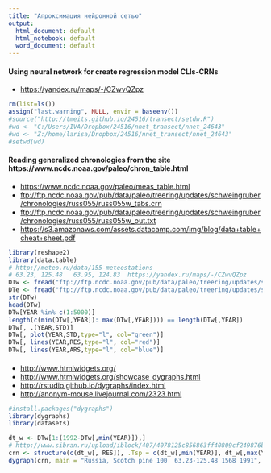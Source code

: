 ```yaml
---
title: "Апроксимация нейронной сетью"
output:
  html_document: default
  html_notebook: default
  word_document: default
---
```

####  Using neural network for create regression model CLIs-CRNs
  + <https://yandex.ru/maps/-/CZwvQZpz>

```r
rm(list=ls())
assign("last.warning", NULL, envir = baseenv())
#source("http://tmeits.github.io/24516/transect/setdw.R")
#wd <- "C:/Users/IVA/Dropbox/24516/nnet_transect/nnet_24643"
#wd <- "Z:/home/larisa/Dropbox/24516/nnet_transect/nnet_24643"
#setwd(wd)
```

#### Reading generalized chronologies from the site https://www.ncdc.noaa.gov/paleo/chron_table.html
  + <https://www.ncdc.noaa.gov/paleo/meas_table.html>
  + <ftp://ftp.ncdc.noaa.gov/pub/data/paleo/treering/updates/schweingruber/chronologies/russ055/russ055w_tabs.crn>
  + <ftp://ftp.ncdc.noaa.gov/pub/data/paleo/treering/updates/schweingruber/chronologies/russ055/russ055w_out.txt>
  + <https://s3.amazonaws.com/assets.datacamp.com/img/blog/data+table+cheat+sheet.pdf>
```r
library(reshape2)
library(data.table)
# http://meteo.ru/data/155-meteostations
# 63.23, 125.48   63.95, 124.83  https://yandex.ru/maps/-/CZwvQZpz
DTw <- fread("ftp://ftp.ncdc.noaa.gov/pub/data/paleo/treering/updates/schweingruber/chronologies/russ055/russ055w_tabs.crn")
DTe <- fread("ftp://ftp.ncdc.noaa.gov/pub/data/paleo/treering/updates/schweingruber/chronologies/russ055/russ055e_tabs.crn")
str(DTw)
head(DTw)
DTw[YEAR %in% c(1:5000)]
length(c(min(DTw[,YEAR]): max(DTw[,YEAR]))) == length(DTw[,YEAR])
DTw[, .(YEAR,STD)]
DTw[, plot(YEAR,STD,type="l", col="green")]
DTw[, lines(YEAR,RES,type="l", col="red")]
DTw[, lines(YEAR,ARS,type="l", col="blue")]
```
####
  + <http://www.htmlwidgets.org/>
  + <http://www.htmlwidgets.org/showcase_dygraphs.html>
  + <http://rstudio.github.io/dygraphs/index.html>
  + <http://anonym-mouse.livejournal.com/2323.html>
  

```r
#install.packages("dygraphs")
library(dygraphs)
library(datasets)

dt_w <- DTw[1:(1992-DTw[,min(YEAR)]),]
# http://www.sibran.ru/upload/iblock/407/4078125c856863ff40809cf249876b95.PDF
crn <- structure(c(dt_w[, RES]), .Tsp = c(dt_w[,min(YEAR)], dt_w[,max(YEAR)], 1), class = "ts")
dygraph(crn, main = "Russia, Scotch pine 100  63.23-125.48 1568 1991", ylab = "RWI")  %>% dyRangeSelector(dateWindow = c("1650-01-01","2000-01-01"))

```
